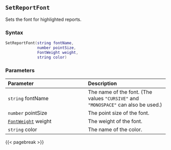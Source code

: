 ## `SetReportFont`

Sets the font for highlighted reports\index{highlighted reports!fonts}.

### Syntax {-}

``` .lua
SetReportFont(string fontName,
              number pointSize,
              FontWeight weight,
              string color)
```

### Parameters {-}

**Parameter** | **Description**
| :-- | :-- |
|`string` fontName | The name of the font. (The values `"CURSIVE"` and `"MONOSPACE"` can also be used.) | 
|`number` pointSize | The point size of the font. | 
|[`FontWeight`](#fontweight) weight | The weight of the font. | 
|`string` color | The name of the color. |

{{< pagebreak >}}